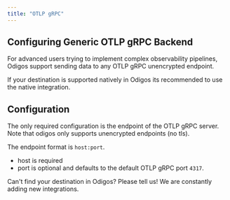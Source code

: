 ```yaml
---
title: "OTLP gRPC"
---
```


## Configuring Generic OTLP gRPC Backend

For advanced users trying to implement complex observability pipelines, Odigos support sending data to any OTLP gRPC unencrypted endpoint.

If your destination is supported natively in Odigos its recommended to use the native integration.

## Configuration

The only required configuration is the endpoint of the OTLP gRPC server. Note that odigos only supports unencrypted endpoints (no tls).

The endpoint format is `host:port`. 
- host is required
- port is optional and defaults to the default OTLP gRPC port `4317`.

<Tip>
  Can't find your destination in Odigos? Please tell us! We are constantly
  adding new integrations.
</Tip>

